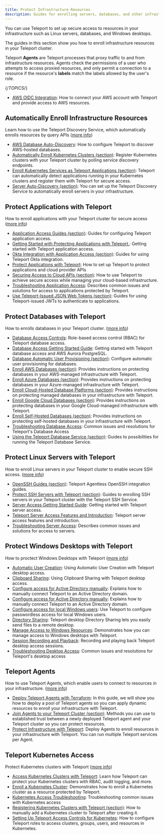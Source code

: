 ```yaml
---
title: Protect Infrastructure Resources
description: Guides for enrolling servers, databases, and other infrastructure resources with Teleport so you can set up secure access.
---
```


You can use Teleport to set up secure access to resources in your infrastructure
such as Linux servers, databases, and Windows desktops. 

The guides in this section show you how to enroll infrastructure resources in
your Teleport cluster.

Teleport **Agents** are Teleport processes that proxy traffic to and from
infrastructure resources.  Agents check the permissions of a user who attempts
to access proxied resources, and only permit a connection to a resource if the
resource's **labels** match the labels allowed by the user's role.

{/*TOPICS*/}

- [AWS OIDC Integration](protect-resources/awsoidc-integration.mdx): How to connect your AWS account with Teleport and provide access to AWS resources.

## Automatically Enroll Infrastructure Resources

Learn how to use the Teleport Discovery Service, which automatically enrolls resources by query APIs ([more info](protect-resources/auto-discovery.mdx))

- [AWS Database Auto-Discovery](protect-resources/auto-discovery/databases.mdx): How to configure Teleport to discover AWS-hosted databases.
- [Automatically Enroll Kubernetes Clusters (section)](protect-resources/auto-discovery/kubernetes.mdx): Register Kubernetes clusters with your Teleport cluster by polling service discovery endpoints.
- [Enroll Kubernetes Services as Teleport Applications (section)](protect-resources/auto-discovery/kubernetes-applications.mdx): Teleport can automatically detect applications running in your Kubernetes clusters and register them with Teleport for secure access.
- [Server Auto-Discovery (section)](protect-resources/auto-discovery/servers.mdx): You can set up the Teleport Discovery Service to automatically enroll servers in your infrastructure.

## Protect Applications with Teleport

How to enroll applications with your Teleport cluster for secure access ([more info](protect-resources/application-access.mdx))

- [Application Access Guides (section)](protect-resources/application-access/guides.mdx): Guides for configuring Teleport application access.
- [Getting Started with Protecting Applications with Teleport.](protect-resources/application-access/getting-started.mdx): Getting started with Teleport application access.
- [Okta Integration with Application Access (section)](protect-resources/application-access/okta.mdx): Guides for using Teleport Okta integration.
- [Protect Applications with Teleport](protect-resources/application-access/introduction.mdx): How to set up Teleport to protect applications and cloud provider APIs
- [Securing Access to Cloud APIs (section)](protect-resources/application-access/cloud-apis.mdx): How to use Teleport to achieve secure access while managing your cloud-based infrastructure.
- [Troubleshooting Application Access](protect-resources/application-access/troubleshooting-apps.mdx): Describes common issues and solutions for access to applications protected by Teleport.
- [Use Teleport-Issued JSON Web Tokens (section)](protect-resources/application-access/jwt.mdx): Guides for using Teleport-issued JWTs to authenticate to applications.

## Protect Databases with Teleport

How to enrolls databases in your Teleport cluster. ([more info](protect-resources/database-access.mdx))

- [Database Access Controls](protect-resources/database-access/rbac.mdx): Role-based access control (RBAC) for Teleport database access.
- [Database Access Getting Started Guide](protect-resources/database-access/getting-started.mdx): Getting started with Teleport database access and AWS Aurora PostgreSQL.
- [Database Automatic User Provisioning (section)](protect-resources/database-access/auto-user-provisioning.mdx): Configure automatic user provisioning for databases.
- [Enroll AWS Databases (section)](protect-resources/database-access/enroll-aws-databases.mdx): Provides instructions on protecting databases in your AWS-managed infrastructure with Teleport.
- [Enroll Azure Databases (section)](protect-resources/database-access/enroll-azure-databases.mdx): Provides instructions on protecting databases in your Azure-managed infrastructure with Teleport.
- [Enroll Cloud-Hosted Database Platforms (section)](protect-resources/database-access/enroll-managed-databases.mdx): Provides instructions on protecting managed databases in your infrastructure with Teleport.
- [Enroll Google Cloud Databases (section)](protect-resources/database-access/enroll-google-cloud-databases.mdx): Provides instructions on protecting databases in your Google Cloud-managed infrastructure with Teleport.
- [Enroll Self-Hosted Databases (section)](protect-resources/database-access/enroll-self-hosted-databases.mdx): Provides instructions on protecting self-hosted databases in your infrastructure with Teleport.
- [Troubleshooting Database Access](protect-resources/database-access/troubleshooting.mdx): Common issues and resolutions for Teleport's Database Access
- [Using the Teleport Database Service (section)](protect-resources/database-access/guides.mdx): Guides to possibilities for running the Teleport Database Service.

## Protect Linux Servers with Teleport

How to enroll Linux servers in your Teleport cluster to enable secure SSH access. ([more info](protect-resources/server-access.mdx))

- [OpenSSH Guides (section)](protect-resources/server-access/openssh.mdx): Teleport Agentless OpenSSH integration guides.
- [Protect SSH Servers with Teleport (section)](protect-resources/server-access/guides.mdx): Guides to enrolling SSH servers in your Teleport cluster with the Teleport SSH Service.
- [Server Access Getting Started Guide](protect-resources/server-access/getting-started.mdx): Getting started with Teleport server access.
- [Teleport Server Access Features and Introduction](protect-resources/server-access/introduction.mdx): Teleport server access features and introduction.
- [Troubleshooting Server Access](protect-resources/server-access/troubleshooting-server.mdx): Describes common issues and solutions for access to servers.

## Protect Windows Desktops with Teleport

How to proctect Windows Desktops with Teleport ([more info](protect-resources/desktop-access.mdx))

- [Automatic User Creation](protect-resources/desktop-access/user-creation.mdx): Using Automatic User Creation with Teleport desktop access.
- [Clipboard Sharing](protect-resources/desktop-access/clipboard.mdx): Using Clipboard Sharing with Teleport desktop access.
- [Configure access for Active Directory manually](protect-resources/desktop-access/active-directory-manual.mdx): Explains how to manually connect Teleport to an Active Directory domain.
- [Configure access for Active Directory manually](protect-resources/desktop-access/active-directory.mdx): Explains how to manually connect Teleport to an Active Directory domain.
- [Configure access for local Windows users](protect-resources/desktop-access/getting-started.mdx): Use Teleport to configure passwordless access for local Windows users.
- [Directory Sharing](protect-resources/desktop-access/directory-sharing.mdx): Teleport desktop Directory Sharing lets you easily send files to a remote desktop.
- [Manage Access to Windows Resources](protect-resources/desktop-access/introduction.mdx): Demonstrates how you can manage access to Windows desktops with Teleport.
- [Session Recording and Playback](protect-resources/desktop-access/sessions.mdx): Recording and playing back Teleport desktop access sessions.
- [Troubleshooting Desktop Access](protect-resources/desktop-access/troubleshooting.mdx): Common issues and resolutions for Teleport's desktop access

## Teleport Agents

How to use Teleport Agents, which enable users to connect to resources in your infrastructure. ([more info](protect-resources/agents.mdx))

- [Deploy Teleport Agents with Terraform](protect-resources/agents/deploy-agents-terraform.mdx): In this guide, we will show you how to deploy a pool of Teleport agents so you can apply dynamic resources to enroll your infrastructure with Teleport.
- [Join Agents to your Teleport Cluster (section)](protect-resources/agents/join-services-to-your-cluster.mdx): Methods you can use to established trust between a newly deployed Teleport agent and your Teleport cluster so you can protect resources.
- [Protect Infrastructure with Teleport](protect-resources/agents/introduction.mdx): Deploy Agents to enroll resources in your infrastructure with Teleport. You can run multiple Teleport services per Agent.

## Teleport Kubernetes Access

Protect Kubernetes clusters with Teleport ([more info](protect-resources/kubernetes-access.mdx))

- [Access Kubernetes Clusters with Teleport](protect-resources/kubernetes-access/introduction.mdx): Learn how Teleport can protect your Kubernetes clusters with RBAC, audit logging, and more.
- [Enroll a Kubernetes Cluster](protect-resources/kubernetes-access/getting-started.mdx): Demonstrates how to enroll a Kubernetes cluster as a resource protected by Teleport.
- [Kubernetes Access Troubleshooting](protect-resources/kubernetes-access/troubleshooting.mdx): Troubleshooting common issues with Kubernetes access
- [Registering Kubernetes Clusters with Teleport (section)](protect-resources/kubernetes-access/register-clusters.mdx): How to manually add a Kubernetes cluster to Teleport after creating it.
- [Setting Up Teleport Access Controls for Kubernetes](protect-resources/kubernetes-access/manage-access.mdx): How to configure Teleport roles to access clusters, groups, users, and resources in Kubernetes.
